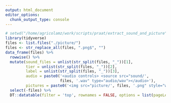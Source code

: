 ```yaml
---
output: html_document
editor_options: 
  chunk_output_type: console
---
```

<style>
.main-container {
  margin-left: 0;
  margin-right: 0;
}
</style>

<img id="expandedImg" style="position: fixed; top: 0; left: 900px; width:50%">

```r
# setwd("/home/agricolamz/work/scripts/praat/extract_sound_and_picture")
library(tidyverse)
files <- list.files("./picture/")
files <- str_replace_all(files, ".png$", "")
data_frame(files) %>%
  rowwise() %>% 
  mutate(sound_files = unlist(str_split(files, "_"))[1],
         tier = unlist(str_split(files, "_"))[2],
         label = unlist(str_split(files, "_"))[3],
         audio = paste0('<audio controls> <source src="sound/',
                        files, '.wav" type="audio/wav"></audio>'),
         pictures = paste0('<img src="picture/', files, '.png" style="width:10%" onclick="myFunction(this);">')) %>% 
  select(-files) %>% 
  DT::datatable(filter = 'top', rownames = FALSE, options = list(pageLength = 50, dom = 'tip'), escape = FALSE)
```

<script>
function myFunction(imgs) {
  var expandImg = document.getElementById("expandedImg");
  var imgText = document.getElementById("imgtext");
  expandImg.src = imgs.src;
  imgText.innerHTML = imgs.alt;
  expandImg.parentElement.style.display = "block";
}

   $(document).ready(function() {
     $head = $('#header');
     $head.prepend('<img src=\"logo.jpg\" style=\"float: le;width: 150px;\"/>')
   });
</script>

